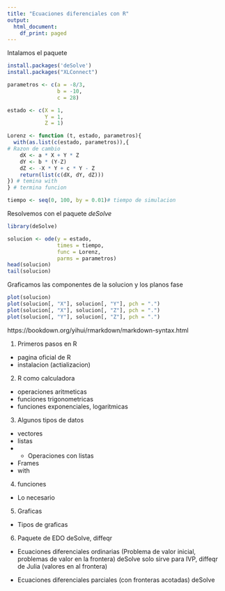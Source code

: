 ```yaml
---
title: "Ecuaciones diferenciales con R"
output:
  html_document:
    df_print: paged
---
```



Intalamos el paquete

```r
install.packages('deSolve')
install.packages("XLConnect") 
```

```r
parametros <- c(a = -8/3,
                b = -10,
                c = 28)

estado <- c(X = 1,
            Y = 1,
            Z = 1)

Lorenz <- function (t, estado, parametros){
  with(as.list(c(estado, parametros)),{
# Razon de cambio
    dX <- a * X + Y * Z
    dY <- b * (Y-Z)
    dZ <- -X * Y + c * Y - Z
    return(list(c(dX, dY, dZ)))
}) # temina with
} # termina funcion

tiempo <- seq(0, 100, by = 0.01)# tiempo de simulacion

```

Resolvemos con el paquete *deSolve*

```r
library(deSolve)

solucion <- ode(y = estado,
                times = tiempo,
                func = Lorenz,
                parms = parametros)
head(solucion)
tail(solucion)
```

Graficamos las componentes de la solucion y los planos fase

```r
plot(solucion)
plot(solucion[, "X"], solucion[, "Y"], pch = ".")
plot(solucion[, "X"], solucion[, "Z"], pch = ".")
plot(solucion[, "Y"], solucion[, "Z"], pch = ".")
```





https://bookdown.org/yihui/rmarkdown/markdown-syntax.html


1. Primeros pasos en R

- pagina oficial de R
- instalacion (actializacion)


2. R como calculadora 

- operaciones aritmeticas
- funciones trigonometricas
- funciones exponenciales, logaritmicas


3. Algunos tipos de datos

- vectores
- listas
- - Operaciones con listas
- Frames
- with

4. funciones

- Lo necesario

5. Graficas

- Tipos de graficas

6. Paquete de EDO deSolve, diffeqr

- Ecuaciones diferenciales ordinarias (Problema de valor inicial, problemas de valor en la frontera) deSolve solo sirve para IVP, diffeqr de Julia (valores en al frontera) 

- Ecuaciones diferenciales parciales (con fronteras acotadas) deSolve



